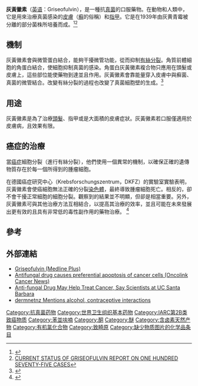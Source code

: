'''灰黃黴素'''（[[英语|英语]]：Griseofulvin），是一種抗[[真菌|真菌]]的口服藥物。在動物和人類中，它是用來治療真菌感染的[[皮膚|皮膚]]（[[癬|癬]]的俗稱）和[[指甲|指甲]]。它是在1939年由灰黄青霉被分離的部分菌株所培養而成。<ref>{{Cite web |url=http://books.google.com/books?id=XZ2QB7bu5LwC&pg=PA406 |title=Handbook of Preservatives |access-date=2013-07-10 |archive-date=2020-08-02 |archive-url=https://web.archive.org/web/20200802234808/https://books.google.com/books?id=XZ2QB7bu5LwC&pg=PA406 |dead-url=no }}</ref><ref>[http://jama.ama-assn.org/content/172/6/532.full.pdf CURRENT STATUS OF GRISEOFULVIN REPORT ON ONE HUNDRED SEVENTY-FIVE CASES]</ref>

==機制==
灰黃黴素會與微管蛋白結合，能夠干擾微管功能，從而抑制[[有絲分裂|有絲分裂]]。角質前體細胞的角蛋白結合，使細胞抑制真菌的感染。角蛋白灰黃黴素複合物只應用在頭髮或皮膚上，這些部位能使藥物到達並且作用。灰黃黴素會靠能量穿入皮膚中與癬菌、真菌的微管結合。改變有絲分裂的過程也改變了真菌細胞壁的生成。<ref name="Tripthi Pharmacology">{{cite book|last=Tripathi|title=Textbook of Pharmacology|publisher=Jaypee Brothers|isbn=81-8448-085-7|pages=761-762|url=http://jaypeebrothers.com|access-date=2020-09-13|archive-date=2017-06-03|archive-url=https://web.archive.org/web/20170603211336/https://www.jaypeebrothers.com/|dead-url=no}}</ref>

==用途==
灰黃黴素是為了治療[[頭髮|頭髮]]、指甲或是大面積的皮膚症狀。灰黃黴素若口服僅適用於皮膚病，且效果有限。

==癌症的治療==
當[[癌症|癌症]]細胞分裂（進行有絲分裂），他們使用一個異常的機制，以確保正確的遺傳物質存在於每一個所得到的腫瘤細胞。

在德國癌症研究中心（Krebsforschungszentrum，DKFZ）的實驗室實驗表明，灰黃黴素會使癌細胞無法正確的分裂[[染色體|染色體]]，最終導致腫瘤細胞死亡。相反的，卻不會干擾正常細胞的細胞分裂。觀察到的結果並不明顯，但卻是相當重要。另外，灰黃黴素可與其他治療方法互相結合，以提高其治療的效率，並且可能在未來發展出更有效的且具有非常低的毒性副作用的藥物治療。
<ref>{{Cite web |url=http://www.dkfz.de/en/presse/pressemitteilungen/2007/download/dkfz_pm_07_43_e.pdf |title=Cell Division Leads to Death: New Working Principle in Cancer Treatment |access-date=2013-07-10 |archive-date=2021-04-11 |archive-url=https://web.archive.org/web/20210411191446/https://www.dkfz.de/en/presse/pressemitteilungen/2007/download/dkfz_pm_07_43_e.pdf |dead-url=no }}</ref>

== 參考 ==
<references/>

==外部連結==
* [http://www.nlm.nih.gov/medlineplus/druginfo/medmaster/a682295.html Griseofulvin (Medline Plus)] {{Wayback|url=http://www.nlm.nih.gov/medlineplus/druginfo/medmaster/a682295.html |date=20081001223802 }}
* [https://web.archive.org/web/20090214025702/http://www.oncolink.com/resources/article.cfm?c=3&s=8&ss=23&id=1059&month=02&year=2001   Antifungal drug causes preferential apoptosis of cancer cells (Oncolink Cancer News)]
* [http://www.ia.ucsb.edu/pa/display.aspx?pkey=1318 Anti-fungal Drug May Help Treat Cancer, Say Scientists at UC Santa Barbara ] {{Wayback|url=http://www.ia.ucsb.edu/pa/display.aspx?pkey=1318 |date=20150311145459 }}
* [http://dermnetnz.org/treatments/griseofulvin.html dermnetnz Mentions alcohol, contraceptive interactions] {{Wayback|url=http://dermnetnz.org/treatments/griseofulvin.html |date=20160801012229 }}

[[Category:抗真菌药物|Category:抗真菌药物]]
[[Category:世界卫生组织基本药物|Category:世界卫生组织基本药物]]
[[Category:IARC第2B类致癌物质|Category:IARC第2B类致癌物质]]
[[Category:苯並呋喃|Category:苯並呋喃]]
[[Category:酮|Category:酮]]
[[Category:醚|Category:醚]]
[[Category:含卤素天然产物|Category:含卤素天然产物]]
[[Category:有机氯化合物|Category:有机氯化合物]]
[[Category:致畸原|Category:致畸原]]
[[Category:缺少物质图片的化学品条目|Category:缺少物质图片的化学品条目]]